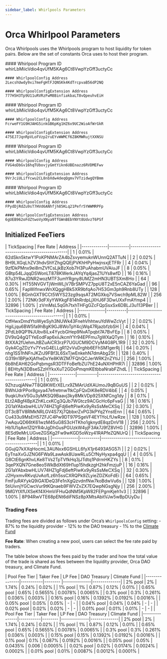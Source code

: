 ```yaml
---
sidebar_label: Whirlpools Parameters
---
```


# Orca Whirlpool Parameters
Orca Whirlpools uses the Whirlpools program to host liquidity for token pairs. Below are the set of constants Orca uses to host their program.

<Tabs>
  <TabItem value="mainnet-beta" label="Solana Mainnet-Beta">
    #### Whirlpool Program ID
    whirLbMiicVdio4qvUfM5KAg6Ct8VwpYzGff3uctyCc

    #### WhirlpoolConfig Address
    2LecshUwdy9xi7meFgHtFJQNSKk4KdTrcpvaB56dP2NQ

    #### WhirlpoolConfigExtension Address
    777H5H3Tp9U11uRVRzFwM8BinfiakbaLT8vQpeuhvEiH
  </TabItem>
  <TabItem value="devnet" label="Solana Devnet">
    #### Whirlpool Program ID
    whirLbMiicVdio4qvUfM5KAg6Ct8VwpYzGff3uctyCc

    #### WhirlpoolConfig Address
    FcrweFY1G9HJAHG5inkGB6pKg1HZ6x9UC2WioAfWrGkR

    #### WhirlpoolConfigExtension Address
    475EJ7JqnRpVLoFVzp2ruEYvWWMCf6Z8KMWRujtXXNSU
  </TabItem>
  <TabItem value="eclipse-mainnet" label="Eclipse Mainnet">
    #### Whirlpool Program ID
    whirLbMiicVdio4qvUfM5KAg6Ct8VwpYzGff3uctyCc

    #### WhirlpoolConfig Address
    FVG4oDbGv16hqTUbovjyGmtYikn6UBEnazz6RVDMEFwv

    #### WhirlpoolConfigExtension Address
    9VrJciULifYcwu2CL8nbXdw4deqQgmv7VTzidwgQYBmm
  </TabItem>
  <TabItem value="eclipse-testnet" label="Eclipse Testnet">
    #### Whirlpool Program ID
    whirLbMiicVdio4qvUfM5KAg6Ct8VwpYzGff3uctyCc

    #### WhirlpoolConfig Address
    FPydDjRdZu9sT7HVd6ANhfjh85KLq21Pefr5YWWMRPFp

    #### WhirlpoolConfigExtension Address
    6gUEB962oFdZtwoVyXNya9TfGWnBEbYNYt8UdvzT6PSf
  </TabItem>
</Tabs>

## Initialized FeeTiers

<Tabs>
  <TabItem value="mainnet-beta" label="Solana Mainnet-Beta">
    | TickSpacing | Fee Rate | Address                                      |
    |-------------|----------|----------------------------------------------|
    | 1           | 0.01%    | 62dSkn5ktwY1PoKPNMArZA4bZsvyemuknWUnnQ2ATTuN |
    | 2           | 0.02%    | BH9LXGqLhZV3hdvShYZhgQQEjPVKhHPyHwjnsxjETFRr |
    | 4           | 0.04%    | 9zfDkPMnx9ei8mZVfCsLjkBzXob7H3PuAhabmUVAiuJF |
    | 8           | 0.05%    | GBtp54LJqqDSWonLT878KWerkJAYqYq4jasZ1UYs8wfD |
    | 16          | 0.16%    | 87u3YRwJDNR2wozMTF3umYRgny8UMZ2mHN3UBTSXm8Ho |
    | 64          | 0.30%    | HT55NVGVTjWmWLjV7BrSMPVZ7ppU8T2xE5nCAZ6YaGad |
    | 96          | 0.65%    | FapWifnwxWnXQggHBk5XR9bfqAo7H53Gm3ph9Rnb8UTy |
    | 128         | 1.00%    | BGnhGXT9CCt5WYS23zg9sqsAT2MGXkq7VSwch9pML82W |
    | 256         | 2.00%    | 72NKr3dFXyYWKkgF814hRrdpLjXHJ6F3DwUXxFmAYmp4 |
    | 32896       | 1.00%    | zVmMsL5qGh7txhTHFgGZcFQpSsxSx6DBLJ3u113PBer  |
  </TabItem>
  <TabItem value="devnet" label="Solana Devnet">
    | TickSpacing | Fee Rate | Address                                      |
    |-------------|----------|----------------------------------------------|
    | 1           | 0.01%    | CtfHwxDmdYtoWyeSyh3NUWk43FnehVhhtwuYdWwZcVyt |
    | 2           | 0.02%    | HgiLjqu6BW5fa9hBgK9GJ8WoTpY4cjWq47RjazbfzbSH |
    | 4           | 0.04%    | 2PdLb9QP1NJUbv8iLx4YycbGHep9NvATpqbt7A7BvFEp |
    | 8           | 0.05%    | DV9sQ4gQTYeEodFap6xiiJkcmYYr94EPFmu7gWXaQTym |
    | 16          | 0.10%    | 8tXXA2fUehmJtBZuAiCR3rzP7UGUCM9DCVyM4G8PL1R9 |
    | 32          | 0.20%    | Gyk4CgZDzYv7YvsG4ELLgR12vVuDrghb6EFhSM1gerRj |
    | 64          | 0.20%    | nhg1SS1hNFnJKZrJ9FBf3L6SxTjwEnkehN7dmAbg25t  |
    | 128         | 0.40%    | G319n1BPjeXjAfheDxYe8KWZM7FQhQCJerWRK2nZYtiJ |
    | 256         | 1.00%    | 6b8hEAH62GoPqbmgsR3DTFFoBefbZU7hE24uNXHPHR7i |
    | 32896       | 1.00%    | 8EHtyN3DBseSZzHYkxXuT2GDoPmqmKEtbbaNrabFZhdL |
  </TabItem>
  <TabItem value="eclipse-mainnet" label="Eclipse Mainnet">
    | TickSpacing | Fee Rate | Address                                      |
    |-------------|----------|----------------------------------------------|
    | 1           | 0.01%    | 9ZhzuqjANw7T8Q8KWErXELrx9ZMArUdXAUmoJ9qBGuUS |
    | 2           | 0.02%    | BWhUdrPPor8gxya47efretmwTtkCpFQxDiK8eRDV4ibE |
    | 4           | 0.05%    | 9uqkUhxV5Gu3yMKSQ9Baavj3ky8MkVDp925XNfCng1dy |
    | 8           | 0.1%     | ELt2ABgf4BpXZhKLcxKCg3QJb7WGtcz9ACGcHc6pFvaG |
    | 16          | 0.16%    | 2G1aYAbxbwHLUV74HZ1gFdj6eftPiwKx9yRsSsMeCXSq |
    | 32          | 0.30%    | DT3cBTV8RMkNRLGV4S7Xj7QbbxrZvPG3kPYq2YnstEnn |
    | 64          | 0.65%    | Cu433u9MsEH57ZFJC4Pw9DT97PSgeVF4EY1YoLfUwRze |
    | 128         | 1.00%    | 7wAquQD66tK61wzM45uG8S3cHTKho1gknydE8qzDnV18 |
    | 256         | 2.00%    | Hb1U1qAm1ZQYR4rJgDhGusPGUzkW4yjF3Ak7J9fZ8VHG |
    | 32896       | 1.00%    | 8ESd9eMrLUGveZGSKg2Fw9wKGD5oWzy41RAPfeZQNUrQ |
  </TabItem>
  <TabItem value="eclipse-testnet" label="Eclipse Testnet">
    | TickSpacing | Fee Rate | Address                                      |
    |-------------|----------|----------------------------------------------|
    | 1           | 0.01%    | GGujQ7kXXqHocmL3AUNxx6GSHLL6fyX1jr6493A5G57i |
    | 2           | 0.02%    | EyTnaXvGJZNG6FWa9LawAsk8UawRLu5CfNyHyxpa4gqU |
    | 4           | 0.05%    | G8CtE6gnKhvLKe8TVs2TpTVfkHq3jJTdtq1PdrmHKZYs |
    | 8           | 0.1%     | 3qePXQN7Gne8eo5WkBdXt69H1up15hdkzgH2hkFmzjuP |
    | 16          | 0.16%    | 2G1aYAbxbwHLUV74HZ1gFdj6eftPiwKx9yRsSsMeCXSq |
    | 32          | 0.30%    | J2HyxmvRKvqUvAofLz6h5ssCXRQPk9ZLyieZDZKoFdEi |
    | 64          | 0.65%    | FmFjuRAYykQ9iGA1DeQ3Fe1nXgQzvdnfNw7koBdwVu6s |
    | 128         | 1.00%    | 5tiUivnjYGCwcVur9tKQnaeb9FWVZvZX7EQwpNGsgNjy |
    | 256         | 2.00%    | 9MGYtXfUXSeKf4XHmViFHuQdNM5KpW82FEPgmKjeh1v3 |
    | 32896       | 1.00%    | 8P94RwVTE68pENt6diFNSz8pXMtsAbitVJw5wBpDUyDu |
  </TabItem>
</Tabs>

### Trading Fees
Trading fees are divided as follows under Orca’s `WhirlpoolsConfig` setting:
    - 87% to the liquidity provider
    - 12% to the DAO treasury
    - 1% to the [Climate Fund](https://www.orcaclimate.fund/)

**Fee Rate**: When creating a new pool, users can select the fee rate paid by traders.

The table below shows the fees paid by the trader and how the total value of the trade is shared as fees between the liquidity provider, Orca DAO treasury, and Climate Fund. 

<Tabs>
  <TabItem value="sol" label="SOL">
    | Pool Fee Tier | Taker Fee | LP Fee  | DAO Treasury | Climate Fund |
    |---------------|-----------|-------- |--------------|--------------|
    | 2% pool       | 2%        | 1.74%   | 0.24%        | 0.02%        |
    | 1% pool       | 1%        | 0.87%   | 0.12%        | 0.01%        |
    | 0.65% pool    | 0.65%     | 0.5655% | 0.0078%      | 0.0065%      |
    | 0.3% pool     | 0.3%      | 0.261%  | 0.036%       | 0.003%       |
    | 0.16% pool    | 0.16%     | 0.1392% | 0.0192%      | 0.0016%      |
    | 0.05% pool    | 0.05%     | 0.05%   | -            | -            |
    | 0.04% pool    | 0.04%     | 0.04%   | -            | -            |
    | 0.02% pool    | 0.02%     | 0.02%   | -            | -            |
    | 0.01% pool    | 0.01%     | 0.01%   | -            | -            |
  </TabItem>
  <TabItem value="eclipse" label="Eclipse">
    | Pool Fee Tier | Taker Fee | LP Fee  | DAO Treasury | Climate Fund |
    |---------------|-----------|-------- |--------------|--------------|
    | 2% pool       | 2%        | 1.74%   | 0.24%        | 0.02%        |
    | 1% pool       | 1%        | 0.87%   | 0.12%        | 0.01%        |
    | 0.65% pool    | 0.65%     | 0.5655% | 0.0078%      | 0.0065%      |
    | 0.3% pool     | 0.3%      | 0.261%  | 0.036%       | 0.003%       |
    | 0.15% pool    | 0.15%     | 0.1392% | 0.0192%      | 0.0016%      |
    | 0.1% pool     | 0.1%      | 0.087%  | 0.0192%      | 0.0016%      |
    | 0.05% pool    | 0.05%     | 0.0435% | 0.006        | 0.0005%      |
    | 0.02% pool    | 0.02%     | 0.0174% | 0.0024%      | 0.0002%      |
    | 0.01% pool    | 0.01%     | 0.0087% | 0.0012%      | 0.0001%      |
  </TabItem>
</Tabs>



